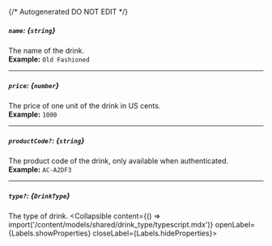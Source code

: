 {/* Autogenerated DO NOT EDIT  */}

##### `name`: *{`string`}*
The name of the drink.
<br/>
**Example:** `Old Fashioned`

---
##### `price`: *{`number`}*
The price of one unit of the drink in US cents.
<br/>
**Example:** `1000`

---
##### `productCode?`: *{`string`}*
The product code of the drink, only available when authenticated.
<br/>
**Example:** `AC-A2DF3`

---
##### `type?`: *{`DrinkType`}*
The type of drink.
<Collapsible content={() => import('/content/models/shared/drink_type/typescript.mdx')} openLabel={Labels.showProperties} closeLabel={Labels.hideProperties}>
</Collapsible>


